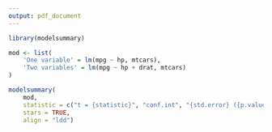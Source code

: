 ```yaml
---
output: pdf_document
---
```


```r
library(modelsummary)

mod <- list(
    'One variable' = lm(mpg ~ hp, mtcars),
    'Two variables' = lm(mpg ~ hp + drat, mtcars)
)

modelsummary(
    mod,
    statistic = c("t = {statistic}", "conf.int", "{std.error} ({p.value})"),
    stars = TRUE,
    align = "ldd")
```
